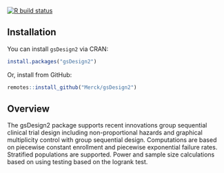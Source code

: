  <!-- badges: start -->
  [![R build status](https://github.com/Merck/gsDesign2/workflows/R-CMD-check/badge.svg)](https://github.com/Merck/gsDesign2/actions)
  <!-- badges: end -->
  
## Installation

You can install `gsDesign2` via CRAN:

```r
install.packages("gsDesign2")
```

Or, install from GitHub:

```r
remotes::install_github("Merck/gsDesign2")
```



## Overview

The gsDesign2 package supports recent innovations group sequential clinical trial design including non-proportional hazards 
and graphical multiplicity control with group sequential design.
Computations are based on piecewise constant enrollment and piecewise exponential failure rates.
Stratified populations are supported. 
Power and sample size calculations based on using testing based on the logrank test.
